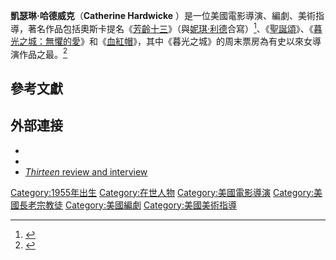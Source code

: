 {{noteTA
|G1=Show
|G2=Movie
|1=zh-cn:凯瑟琳;zh-tw:凱薩琳;zh-hk:嘉芙蓮;zh-hant:凱瑟琳;
|2=zh-hk:赫域姬;zh-tw:哈德威克;zh-tw:哈德維克;zh-hant:哈德威克;
}}
{{Infobox person
|name = 凱薩琳·哈德維克<br /><small>{{lang|en|Catherine Hardwicke}}</small>
|image = Catherine Hardwicke & Madison.JPG
|caption = 2009年3月21日在《暮光之城》發佈會上
|birthname = Helen Catherine Hardwicke<ref name="birth">According to the State of Texas. ''Texas Birth Index, 1903–1997''. Center for Health Statistics, California Department of Health Services, Sacramento, California. At Ancestry.com</ref>
|birth_date = {{birth date and age|1955|10|21}}
|birth_place = 美國[[德克薩斯州|德克薩斯州]][[卡梅倫_(德克薩斯州)|卡梅倫]]
|occupation = 導演、編劇、美術指導
|years_active = 1986年至今
|religion=[[長老宗|長老宗]]
}}

'''凱瑟琳·哈德威克'''（'''Catherine Hardwicke''' {{birth date|1955|10|21}}）是一位美國電影導演、編劇、美術指導，著名作品包括奧斯卡提名《[[芳齡十三|芳齡十三]]》（與[[妮琪·利德|妮琪·利德]]合寫）<ref>{{cite web |url=http://movies.about.com/od/thirteen/Thirteen_2003.htm |title=Thirteen Movie - Evan Rachel Wood, Nikki Reed, Photos, Trailer, Credits, Review |publisher=Movies.about.com |date=2003-08-20 |accessdate=2012-11-08 |deadurl=yes |archiveurl=https://web.archive.org/web/20120901203416/http://movies.about.com/od/thirteen/Thirteen_2003.htm |archivedate=2012-09-01 }}</ref>、《[[聖誕頌_(電影)|聖誕頌]]》、《[[暮光之城：無懼的愛|暮光之城：無懼的愛]]》和《[[血紅帽|血紅帽]]》，其中《暮光之城》的周末票房為有史以來女導演作品之最。<ref>{{cite news |title='Twilight' debuts in No. 1 slot at box office |url=http://www.cnn.com/2008/SHOWBIZ/Movies/11/23/boxoffice.ap/ |publisher=CNN |date=November 23, 2008 |accessdate=November 23, 2008 |deadurl=yes |archiveurl=https://web.archive.org/web/20081211091707/http://www.cnn.com/2008/SHOWBIZ/Movies/11/23/boxoffice.ap/ |archivedate=2008-12-11 }}</ref>

==參考文獻==
{{Reflist|30em}}

==外部連接==
*{{Official website|http://www.catherinehardwicke.com}}
*{{IMDb name|362566}}
*[http://www.futuremovies.co.uk/review.asp?ID=118 ''Thirteen'' review and interview]{{Wayback|url=http://www.futuremovies.co.uk/review.asp?ID=118 |date=20131031230029 }}

{{Authority control}}

{{DEFAULTSORT:Hardwicke, Catherine}}
[[Category:1955年出生|Category:1955年出生]]
[[Category:在世人物|Category:在世人物]]
[[Category:美國電影導演|Category:美國電影導演]]
[[Category:美國長老宗教徒|Category:美國長老宗教徒]]
[[Category:美國編劇|Category:美國編劇]]

[[Category:美國美術指導|Category:美國美術指導]]
